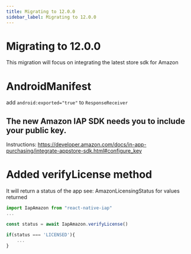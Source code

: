 ```yaml
---
title: Migrating to 12.0.0
sidebar_label: Migrating to 12.0.0
---
```



<AdFitTopFixed />

# Migrating to 12.0.0

This migration will focus on integrating the latest store sdk for Amazon

# AndroidManifest

add `android:exported="true"` to `ResponseReceiver`

## The new Amazon IAP SDK needs you to include your public key.

Instructions: https://developer.amazon.com/docs/in-app-purchasing/integrate-appstore-sdk.html#configure_key

# Added verifyLicense method

It will return a status of the app see: AmazonLicensingStatus for values returned

```ts
import IapAmazon from "react-native-iap"
...

const status = await IapAmazon.verifyLicense()

if(status === 'LICENSED'){
    ...
}

```
